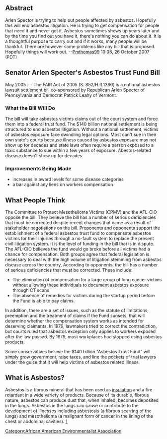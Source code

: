 ==Abstract==
Arlen Spector is trying to help out people affected by asbestos.  Hopefully this will end asbestos litigation.  He is trying to get compensation for people that need it and never got it.  Asbestos sometimes shows up years later and by the time you find out you have it, there's nothing you can do about it.  It is a thoughtful purpose to carry out and if it works, many people will be thankful.  There are however some problems like any bill that is proposed.  Hopefully things will work out. --[[User:Pmthomas99|Pmthomas99]] 10:08, 26 October 2007 (PDT)
==Senator Arlen Specter's Asbestos Trust Fund Bill==

May 2005 - - The FAIR Act of 2005 (S. 852/H.R.1360) is a national asbestos lawsuit settlement bill co-sponsored by Republican Arlen Specter of Pennsylvania and Democrat Patrick Leahy of Vermont. 

===What the Bill Will Do===
The bill will take asbestos victims claims out of the court system and force them into a federal trust fund. The $140 billion national settlement is being structured to end asbestos litigation. Without a national settlement, victims of asbestos exposure face dwindling legal options. Most can't sue in their own state's courts because illness caused by asbestos exposure may not show up for decades and state laws often require a person exposed to a toxic substance to sue within a few years of exposure. Abestos-related disease doesn't show up for decades. 

===Improvements Being Made===
* increases in award levels for some disease categories
* a bar against any liens on workers compensation 
==What People Think==
The Committee to Protect Mesothelioma Victims (CPMV) and the AFL-CIO oppose the bill. They believe the bill has a number of serious deficiencies that must be corrected despite recent changes that came as a result of stakeholder negotiations on the bill. Proponents and opponents support the establishment of a federal asbestos trust fund to compensate asbestos victims for their injuries through a no-fault system to replace the present civil litigation system. It is the level of funding in the bill that is in dispute. The AFL-CIO believes the fund would go broke before all victims had a chance for compensation. Both groups agree that federal legislation is necessary to deal with the high volume of litigation stemming from asbestos disease across the country, 
According to opponents, the bill has a number of serious deficiencies that must be corrected. These include:

*The elimination of compensation for a large group of lung cancer victims without allowing these individuals to document asbestos exposure through CT scans 
*The absence of remedies for victims during the startup period before the Fund is able to pay claims. 

In addition, there are a set of issues, such as the statute of limitations, preemption and the treatment of claims if the Fund sunsets, that will determine whether the compensation system works as intended for deserving claimants. In 1979, lawmakers tried to correct the contradiction, but courts ruled that asbestos exception only applies to workers exposed after the law passed. By 1979, most workplaces had stopped using asbestos products. 

Some conservatives believe the $140 billion "Asbestos Trust Fund" will simply grow government, raise taxes, and line the pockets of trial lawyers under the guise that it will help victims of asbestos related illness. 

==What is Asbestos?==
Asbestos is a fibrous mineral that has been used as [[insulation]] and a fire retardant in a wide variety of products. Because of its durable, fibrous nature, asbestos can produce dust that, when inhaled, becomes deposited in the lungs. Asbestos in the lungs can cause or contribute to the development of illnesses including asbestosis (a fibrous scarring of the lungs) and mesothelioma (a malignant form of cancer in the lining of the chest or abdominal cavities). [http://www.aaenvironment.com/Asbestos.htm]
[[Category:African American Environmentalist Association]]